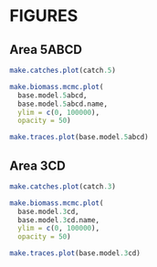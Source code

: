 \clearpage

# FIGURES

## Area 5ABCD

```r
make.catches.plot(catch.5)
```

```r
make.biomass.mcmc.plot(
  base.model.5abcd,
  base.model.5abcd.name,
  ylim = c(0, 100000),
  opacity = 50)
```

```r
make.traces.plot(base.model.5abcd)
```


## Area 3CD

```r
make.catches.plot(catch.3)
```

```r
make.biomass.mcmc.plot(
  base.model.3cd,
  base.model.3cd.name,
  ylim = c(0, 100000),
  opacity = 50)
```

```r
make.traces.plot(base.model.3cd)
```
